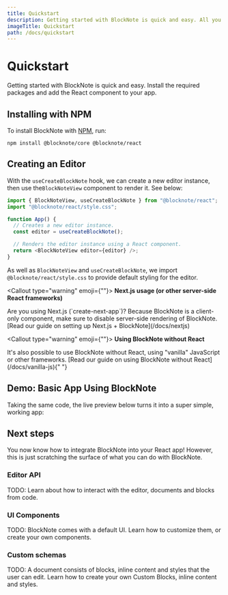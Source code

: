 ```yaml
---
title: Quickstart
description: Getting started with BlockNote is quick and easy. All you need to do is install the package and add the React component to your app!
imageTitle: Quickstart
path: /docs/quickstart
---
```



# Quickstart

Getting started with BlockNote is quick and easy. Install the required packages and add the React component to your app.

## Installing with NPM

To install BlockNote with [NPM](https://docs.npmjs.com/downloading-and-installing-node-js-and-npm), run:

```console
npm install @blocknote/core @blocknote/react
```

## Creating an Editor

With the `useCreateBlockNote` hook, we can create a new editor instance, then use the`BlockNoteView` component to render it. See below:

```typescript jsx
import { BlockNoteView, useCreateBlockNote } from "@blocknote/react";
import "@blocknote/react/style.css";

function App() {
  // Creates a new editor instance.
  const editor = useCreateBlockNote();

  // Renders the editor instance using a React component.
  return <BlockNoteView editor={editor} />;
}
```

As well as `BlockNoteView` and `useCreateBlockNote`, we import `@blocknote/react/style.css` to provide default styling for the editor.

<Callout type="warning" emoji={""}>
  <strong>Next.js usage (or other server-side React frameworks)</strong>
  <p>
    Are you using Next.js (`create-next-app`)? Because BlockNote is a
    client-only component, make sure to disable server-side rendering of
    BlockNote. [Read our guide on setting up Next.js + BlockNote](/docs/nextjs)
  </p>
</Callout>

<Callout type="warning" emoji={""}>
  <strong>Using BlockNote without React</strong>
  <p>
    It's also possible to use BlockNote without React, using "vanilla"
    JavaScript or other frameworks. [Read our guide on using BlockNote without
    React](/docs/vanilla-js){" "}
  </p>
</Callout>

## Demo: Basic App Using BlockNote

Taking the same code, the live preview below turns it into a super simple, working app:

<Example name="basic/minimal" />

## Next steps

You now know how to integrate BlockNote into your React app! However, this is just scratching the surface of what you can do with BlockNote.

### Editor API

TODO: Learn about how to interact with the editor, documents and blocks from code.

### UI Components

TODO: BlockNote comes with a default UI. Learn how to customize them, or create your own components.

### Custom schemas

TODO: A document consists of blocks, inline content and styles that the user can edit. Learn how to create your own Custom Blocks, inline content and styles.
